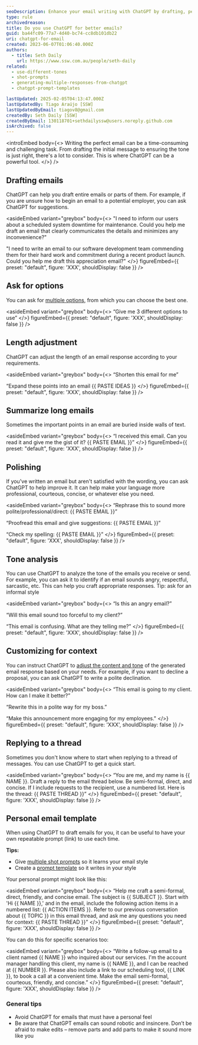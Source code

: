 ```yaml
---
seoDescription: Enhance your email writing with ChatGPT by drafting, personalizing, and refining messages for better communication.
type: rule
archivedreason:
title: Do you use ChatGPT for better emails?
guid: ba44fc09-77a7-4d40-bc74-cc8db101db22
uri: chatgpt-for-email
created: 2023-06-07T01:06:40.000Z
authors:
  - title: Seth Daily
    url: https://www.ssw.com.au/people/seth-daily
related:
  - use-different-tones
  - shot-prompts
  - generating-multiple-responses-from-chatgpt
  - chatgpt-prompt-templates

lastUpdated: 2025-02-05T04:13:47.000Z
lastUpdatedBy: Tiago Araújo [SSW]
lastUpdatedByEmail: tiagov8@gmail.com
createdBy: Seth Daily [SSW]
createdByEmail: 130118701+sethdailyssw@users.noreply.github.com
isArchived: false
---
```


<introEmbed
  body={<>
Writing the perfect email can be a time-consuming and challenging task. From drafting the initial message to ensuring the tone is just right, there's a lot to consider. This is where ChatGPT can be a powerful tool.
  </>}
/>
## Drafting emails

ChatGPT can help you draft entire emails or parts of them. For example, if you are unsure how to begin an email to a potential employer, you can ask ChatGPT for suggestions.

<asideEmbed
  variant="greybox"
  body={<>
    "I need to inform our users about a scheduled system downtime for maintenance. Could you help me draft an email that clearly communicates the details and minimizes any inconvenience?"

"I need to write an email to our software development team commending them for their hard work and commitment during a recent product launch. Could you help me draft this appreciation email?"
  </>}
  figureEmbed={{
    preset: "default",
    figure: 'XXX',
    shouldDisplay: false
  }}
/>

## Ask for options

You can ask for [multiple options](/generating-multiple-responses-from-chatgpt/), from which you can choose the best one.

<asideEmbed
  variant="greybox"
  body={<>
    “Give me 3 different options to use”
  </>}
  figureEmbed={{
    preset: "default",
    figure: 'XXX',
    shouldDisplay: false
  }}
/>

## Length adjustment

ChatGPT can adjust the length of an email response according to your requirements.

<asideEmbed
  variant="greybox"
  body={<>
    “Shorten this email for me”

“Expand these points into an email &#123;&#123; PASTE IDEAS &#125;&#125;
  </>}
  figureEmbed={{
    preset: "default",
    figure: 'XXX',
    shouldDisplay: false
  }}
/>

## Summarize long emails

Sometimes the important points in an email are buried inside walls of text.

<asideEmbed
  variant="greybox"
  body={<>
    “I received this email. Can you read it and give me the gist of it? &#123;&#123; PASTE EMAIL &#125;&#125;”
  </>}
  figureEmbed={{
    preset: "default",
    figure: 'XXX',
    shouldDisplay: false
  }}
/>

## Polishing

If you've written an email but aren't satisfied with the wording, you can ask ChatGPT to help improve it. It can help make your language more professional, courteous, concise, or whatever else you need.

<asideEmbed
  variant="greybox"
  body={<>
    “Rephrase this to sound more polite/professional/direct: &#123;&#123; PASTE EMAIL &#125;&#125;”

“Proofread this email and give suggestions: &#123;&#123; PASTE EMAIL &#125;&#125;”

“Check my spelling: &#123;&#123; PASTE EMAIL &#125;&#125;”
  </>}
  figureEmbed={{
    preset: "default",
    figure: 'XXX',
    shouldDisplay: false
  }}
/>

## Tone analysis

You can use ChatGPT to analyze the tone of the emails you receive or send. For example, you can ask it to identify if an email sounds angry, respectful, sarcastic, etc. This can help you craft appropriate responses. Tip: ask for an informal style

<asideEmbed
  variant="greybox"
  body={<>
    “Is this an angry email?”

“Will this email sound too forceful to my client?”

“This email is confusing. What are they telling me?”
  </>}
  figureEmbed={{
    preset: "default",
    figure: 'XXX',
    shouldDisplay: false
  }}
/>

## Customizing for context

You can instruct ChatGPT to [adjust the content and tone](/use-different-tones/) of the generated email response based on your needs. For example, if you want to decline a proposal, you can ask ChatGPT to write a polite declination.

<asideEmbed
  variant="greybox"
  body={<>
    “This email is going to my client. How can I make it better?”

“Rewrite this in a polite way for my boss.”

“Make this announcement more engaging for my employees."
  </>}
  figureEmbed={{
    preset: "default",
    figure: 'XXX',
    shouldDisplay: false
  }}
/>

## Replying to a thread

Sometimes you don't know where to start when replying to a thread of messages. You can use ChatGPT to get a quick start.

<asideEmbed
  variant="greybox"
  body={<>
    “You are me, and my name is &#123;&#123; NAME &#125;&#125;. Draft a reply to the email thread below. Be semi-formal, direct, and concise. If I include requests to the recipient, use a numbered list.
Here is the thread: &#123;&#123; PASTE THREAD &#125;&#125;”
  </>}
  figureEmbed={{
    preset: "default",
    figure: 'XXX',
    shouldDisplay: false
  }}
/>

## Personal email template

When using ChatGPT to draft emails for you, it can be useful to have your own repeatable prompt (link) to use each time.

**Tips:**

* Give [multiple shot prompts](/shot-prompts/) so it learns your email style
* Create a [prompt template](/chatgpt-prompt-templates/) so it writes in your style

Your personal prompt might look like this:

<asideEmbed
  variant="greybox"
  body={<>
    “Help me craft a semi-formal, direct, friendly, and concise email. The subject is &#123;&#123; SUBJECT &#125;&#125;. Start with 'Hi &#123;&#123; NAME &#125;&#125;,' and in the email, include the following action items in a numbered list: &#123;&#123; ACTION ITEMS &#125;&#125;. Refer to our previous conversation about &#123;&#123; TOPIC &#125;&#125; in this email thread, and ask me any questions you need for context: &#123;&#123; PASTE THREAD &#125;&#125;”
  </>}
  figureEmbed={{
    preset: "default",
    figure: 'XXX',
    shouldDisplay: false
  }}
/>

You can do this for specific scenarios too:

<asideEmbed
  variant="greybox"
  body={<>
    “Write a follow-up email to a client named &#123;&#123; NAME &#125;&#125; who inquired about our services. I'm the account manager handling this client, my name is &#123;&#123; NAME &#125;&#125;, and I can be reached at &#123;&#123; NUMBER &#125;&#125;. Please also include a link to our scheduling tool, &#123;&#123; LINK &#125;&#125;, to book a call at a convenient time. Make the email semi-formal, courteous, friendly, and concise.”
  </>}
  figureEmbed={{
    preset: "default",
    figure: 'XXX',
    shouldDisplay: false
  }}
/>

### General tips

* Avoid ChatGPT for emails that must have a personal feel
* Be aware that ChatGPT emails can sound robotic and insincere. Don’t be afraid to make edits – remove parts and add parts to make it sound more like you
